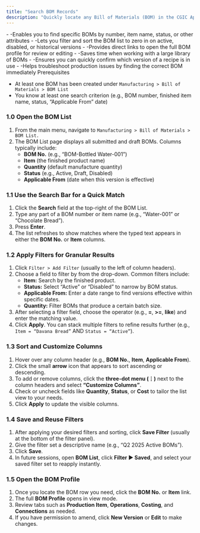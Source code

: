 ```yaml
---
title: "Search BOM Records"
description: "Quickly locate any Bill of Materials (BOM) in the CGIC App by using the search bar, filters, and list views—so you can review, amend, or compare manufacturing recipes without delay."
---
```


<CardGroup cols={1}>
  <Card title="What it does">
    - -Enables you to find specific BOMs by number, item name, status, or other attributes
    - -Lets you filter and sort the BOM list to zero in on active, disabled, or historical versions
    - -Provides direct links to open the full BOM profile for review or editing
  </Card>
  <Card title="Why it matters">
    - -Saves time when working with a large library of BOMs
    - -Ensures you can quickly confirm which version of a recipe is in use
    - -Helps troubleshoot production issues by finding the correct BOM immediately
  </Card>
</CardGroup>

<Info>
  Prerequisites

  - At least one BOM has been created under `Manufacturing > Bill of Materials > BOM List `
  - You know at least one search criterion (e.g., BOM number, finished item name, status, “Applicable From” date)
</Info>

### 1.0 Open the BOM List

1. From the main menu, navigate to `Manufacturing > Bill of Materials > BOM List.`
2. The BOM List page displays all submitted and draft BOMs. Columns typically include:
   - **BOM No.** (e.g., “BOM-Bottled Water-001”)
   - **Item** (the finished product name)
   - **Quantity** (default manufacture quantity)
   - **Status** (e.g., Active, Draft, Disabled)
   - **Applicable From** (date when this version is effective)

### 1.1 Use the Search Bar for a Quick Match

1. Click the **Search** field at the top-right of the BOM List.
2. Type any part of a BOM number or item name (e.g., “Water-001” or “Chocolate Bread”).
3. Press **Enter**.
4. The list refreshes to show matches where the typed text appears in either the **BOM No.** or **Item** columns.

### 1.2 Apply Filters for Granular Results

1. Click `Filter > Add Filter` (usually to the left of column headers).
2. Choose a field to filter by from the drop-down. Common filters include:
   - **Item:** Search by the finished product.
   - **Status:** Select “Active” or “Disabled” to narrow by BOM status.
   - **Applicable From:** Enter a date range to find versions effective within specific dates.
   - **Quantity:** Filter BOMs that produce a certain batch size.
3. After selecting a filter field, choose the operator (e.g., **=**, **\>=**, **like**) and enter the matching value.
4. Click **Apply**. You can stack multiple filters to refine results further (e.g., `Item = “Davana Bread”`  AND  `Status = “Active”`).

### 1.3 Sort and Customize Columns

1. Hover over any column header (e.g., **BOM No.**, **Item**, **Applicable From**).
2. Click the small **arrow** icon that appears to sort ascending or descending.
3. To add or remove columns, click the **three-dot menu (⋮)** next to the column headers and select **“Customize Columns”**.
4. Check or uncheck fields like **Quantity**, **Status**, or **Cost** to tailor the list view to your needs.
5. Click **Apply** to update the visible columns.

### 1.4 Save and Reuse Filters

1. After applying your desired filters and sorting, click **Save Filter** (usually at the bottom of the filter panel).
2. Give the filter set a descriptive name (e.g., “Q2 2025 Active BOMs”).
3. Click **Save**.
4. In future sessions, open **BOM List**, click **Filter ▶️ Saved**, and select your saved filter set to reapply instantly.

### 1.5 Open the BOM Profile

1. Once you locate the BOM row you need, click the **BOM No.** or **Item** link.
2. The full **BOM Profile** opens in view mode.
3. Review tabs such as **Production Item**, **Operations**, **Costing**, and **Connections** as needed.
4. If you have permission to amend, click **New Version** or **Edit** to make changes.
